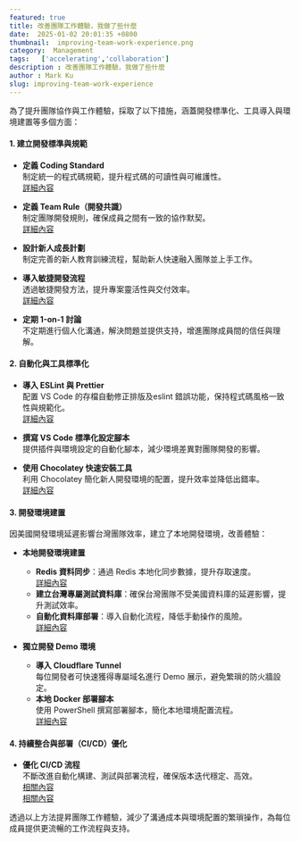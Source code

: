 ```yaml
---
featured: true
title: 改善團隊工作體驗，我做了些什麼
date:  2025-01-02 20:01:35 +0800
thumbnail:  improving-team-work-experience.png
category:  Management   
tags:   ['accelerating','collaboration']
description : 改善團隊工作體驗，我做了些什麼
author : Mark Ku
slug: improving-team-work-experience
---
```


為了提升團隊協作與工作體驗，採取了以下措施，涵蓋開發標準化、工具導入與環境建置等多個方面：

#### **1. 建立開發標準與規範**
- **定義 Coding Standard**  
  制定統一的程式碼規範，提升程式碼的可讀性與可維護性。  
  [詳細內容](https://blog.markkulab.net/coding-standard/)

- **定義 Team Rule（開發共識）**  
  制定團隊開發規則，確保成員之間有一致的協作默契。  
  [詳細內容](https://blog.markkulab.net/define-team-rule/)

- **設計新人成長計劃**  
  制定完善的新人教育訓練流程，幫助新人快速融入團隊並上手工作。

- **導入敏捷開發流程**  
  透過敏捷開發方法，提升專案靈活性與交付效率。  
  [詳細內容](https://blog.markkulab.net/tag/agile/)

- **定期 1-on-1 討論**  
  不定期進行個人化溝通，解決問題並提供支持，增進團隊成員間的信任與理解。



#### **2. 自動化與工具標準化**
- **導入 ESLint 與 Prettier**  
  配置 VS Code 的存檔自動修正排版及eslint 錯誤功能，保持程式碼風格一致性與規範化。  
  [詳細內容](https://blog.markkulab.net/2022/07/29/nextjs-dev-env-init/)

- **撰寫 VS Code 標準化設定腳本**  
  提供插件與環境設定的自動化腳本，減少環境差異對團隊開發的影響。

- **使用 Chocolatey 快速安裝工具**  
  利用 Chocolatey 簡化新人開發環境的配置，提升效率並降低出錯率。  
  [詳細內容](https://blog.markkulab.net/2021/06/03/powershell-install-docker/)


#### **3. 開發環境建置**
因美國開發環境延遲影響台灣團隊效率，建立了本地開發環境，改善體驗：
- **本地開發環境建置**
  - **Redis 資料同步**：通過 Redis 本地化同步數據，提升存取速度。  
    [詳細內容](https://blog.markkulab.net/powershell-automatically-syncs-docker-redis-data/)
  - **建立台灣專屬測試資料庫**：確保台灣團隊不受美國資料庫的延遲影響，提升測試效率。
  - **自動化資料庫部署**：導入自動化流程，降低手動操作的風險。  
    [詳細內容](https://blog.markkulab.net/2021/06/04/implementing-a-automated-database-deployment/)

- **獨立開發 Demo 環境**
  - **導入 Cloudflare Tunnel**  
    每位開發者可快速獲得專屬域名進行 Demo 展示，避免繁瑣的防火牆設定。
  - **本地 Docker 部署腳本**  
    使用 PowerShell 撰寫部署腳本，簡化本地環境配置流程。  
    [詳細內容](https://blog.markkulab.net/remote-build-docker-image-with-powershell/)


#### **4. 持續整合與部署（CI/CD）優化**
- **優化 CI/CD 流程**  
  不斷改進自動化構建、測試與部署流程，確保版本迭代穩定、高效。  
  [相關內容](https://blog.markkulab.net/net-mvc-auto-build-manual-deploy/)  
  [相關內容](https://blog.markkulab.net/tag/jenkins/)    

透過以上方法提昇團隊工作體驗，減少了溝通成本與環境配置的繁瑣操作，為每位成員提供更流暢的工作流程與支持。